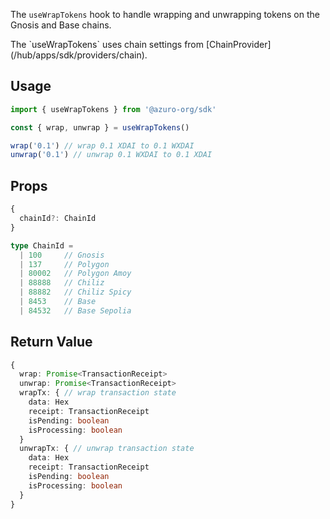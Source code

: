 
The `useWrapTokens` hook to handle wrapping and unwrapping tokens on the Gnosis and Base chains.

<Callout type="info">
  The `useWrapTokens` uses chain settings from [ChainProvider](/hub/apps/sdk/providers/chain).
</Callout>

## Usage

```ts
import { useWrapTokens } from '@azuro-org/sdk'

const { wrap, unwrap } = useWrapTokens()

wrap('0.1') // wrap 0.1 XDAI to 0.1 WXDAI
unwrap('0.1') // unwrap 0.1 WXDAI to 0.1 XDAI
```

## Props

```ts
{
  chainId?: ChainId
}
```

```ts
type ChainId = 
  | 100     // Gnosis
  | 137     // Polygon
  | 80002   // Polygon Amoy
  | 88888   // Chiliz
  | 88882   // Chiliz Spicy
  | 8453    // Base
  | 84532   // Base Sepolia
```

## Return Value

```ts
{
  wrap: Promise<TransactionReceipt>
  unwrap: Promise<TransactionReceipt>
  wrapTx: { // wrap transaction state
    data: Hex
    receipt: TransactionReceipt
    isPending: boolean
    isProcessing: boolean
  }
  unwrapTx: { // unwrap transaction state
    data: Hex
    receipt: TransactionReceipt
    isPending: boolean
    isProcessing: boolean
  }
}
```
